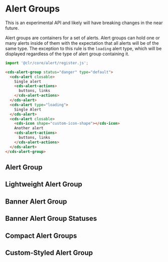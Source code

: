 
<Meta title="Components/Alert Group/Getting Started" />

# Alert Groups

<cds-alert-group status="warning">
  <cds-alert>This is an experimental API and likely will have breaking changes in the near future.</cds-alert>
</cds-alert-group>

<br />

Alert groups are containers for a set of alerts. Alert groups can hold one or many alerts
inside of them with the expectation that all alerts will be of the same type. The exception
to this rule is the `loading` alert type, which will be displayed regardless of the type
of alert group containing it.

```typescript
import '@clr/core/alert/register.js';
```

```html
<cds-alert-group status="danger" type="default">
  <cds-alert closable>
    Single alert
    <cds-alert-actions>
      buttons, links
    </cds-alert-actions>
  </cds-alert>
  <cds-alert type="loading">
    Single Alert
  </cds-alert>
  <cds-alert closable>
    <cds-icon shape="custom-icon-shape"></cds-icon>
    Another alert
    <cds-alert-actions>
      buttons, links
    </cds-alert-actions>
  </cds-alert>
</cds-alert-group>
```

## Alert Group

<Preview>
  <Story id="components-alert-group-stories--alert-group" />
</Preview>

## Lightweight Alert Group

<Preview>
  <Story id="components-alert-group-stories--lightweight-alert-group" />
</Preview>

## Banner Alert Group

<Preview>
  <Story id="components-alert-group-stories--banner-group" />
</Preview>

## Banner Alert Group Statuses

<Preview>
  <Story id="components-alert-group-stories--banner-group-status" />
</Preview>

## Compact Alert Groups

<Preview>
  <Story id="components-alert-group-stories--compact-alert-group" />
</Preview>

## Custom-Styled Alert Group

<Preview>
  <Story id="components-alert-group-stories--custom-styles" />
</Preview>
